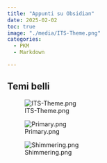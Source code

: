 ```yaml
---
title: "Appunti su Obsidian"
date: 2025-02-02
toc: true
image: "./media/ITS-Theme.png"
categories:
  - PKM
  - Markdown

---
```




## Temi belli


![ITS-Theme.png](ITS-Theme.png)

![Primary.png](Primary.png)

![Shimmering.png](Shimmering.png)

